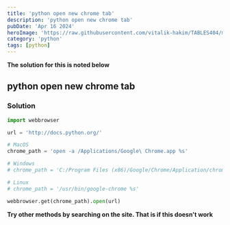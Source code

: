 ```yaml
---
title: 'python open new chrome tab'
description: 'python open new chrome tab'
pubDate: 'Apr 16 2024'
heroImage: 'https://raw.githubusercontent.com/vitalik-hakim/TABLES404/main/error_b/python.jpg'
category: 'python'
tags: [python]
---
```


**The solution for this is noted below**

## python open new chrome tab

### Solution

```python
import webbrowser

url = 'http://docs.python.org/'

# MacOS
chrome_path = 'open -a /Applications/Google\ Chrome.app %s'

# Windows
# chrome_path = 'C:/Program Files (x86)/Google/Chrome/Application/chrome.exe %s'

# Linux
# chrome_path = '/usr/bin/google-chrome %s'

webbrowser.get(chrome_path).open(url)
```

**Try other methods by searching on the site. That is if this doesn't work**
